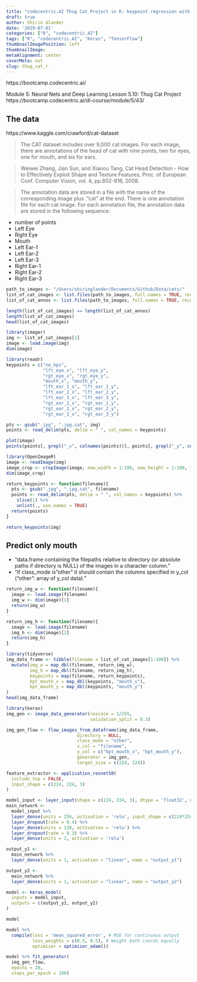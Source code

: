 ```yaml
---
title: "codecentric.AI Thug Cat Project in R: keypoint regression with Keras"
draft: true
author: Shirin Glander
date: '2019-07-01'
categories: ["R", "codecentric.AI"]
tags: ["R", "codecentric.AI", "Keras", "TensorFlow"]
thumbnailImagePosition: left
thumbnailImage: 
metaAlignment: center
coverMeta: out
slug: thug_cat_r
---
```


https://bootcamp.codecentric.ai/

Module 5: Neural Nets and Deep Learning
Lesson 5.10: Thug Cat Project
https://bootcamp.codecentric.ai/dl-course/module/5/43/

## The data

https://www.kaggle.com/crawford/cat-dataset

> The CAT dataset includes over 9,000 cat images. For each image, there are annotations of the head of cat with nine points, two for eyes, one for mouth, and six for ears.

> Weiwei Zhang, Jian Sun, and Xiaoou Tang, Cat Head Detection - How to Effectively Exploit Shape and Texture Features, Proc. of European Conf. Computer Vision, vol. 4, pp.802-816, 2008.

> The annotation data are stored in a file with the name of the corresponding image plus ."cat" at the end. There is one annotation file for each cat image. For each annotation file, the annotation data are stored in the following sequence:

- number of points
- Left Eye
- Right Eye
- Mouth
- Left Ear-1
- Left Ear-2
- Left Ear-3
- Right Ear-1
- Right Ear-2
- Right Ear-3

```r
path_to_images <- "/Users/shiringlander/Documents/Github/Data/cats/"
list_of_cat_images <- list.files(path_to_images, full.names = TRUE, recursive = TRUE, include.dirs = TRUE, pattern = "*.jpg$")
list_of_cat_annos <- list.files(path_to_images, full.names = TRUE, recursive = TRUE, include.dirs = TRUE, pattern = "*.cat$")

length(list_of_cat_images) == length(list_of_cat_annos)
length(list_of_cat_images)
head(list_of_cat_images)
```

```r
library(imager)
img <- list_of_cat_images[1]
image <- load.image(img)
dim(image)

library(readr)
keypoints = c("no_kps", 
              "lft_eye_x", "lft_eye_y", 
              "rgt_eye_x", "rgt_eye_y",
              "mouth_x", "mouth_y",
              "lft_ear_1_x", "lft_ear_1_y",
              "lft_ear_2_x", "lft_ear_2_y",
              "lft_ear_3_x", "lft_ear_3_y", 
              "rgt_ear_1_x", "rgt_ear_1_y", 
              "rgt_ear_2_x", "rgt_ear_2_y",
              "rgt_ear_3_x", "rgt_ear_3_y")

pts <- gsub(".jpg", ".jpg.cat", img)
points <- read_delim(pts, delim = " ", col_names = keypoints)

plot(image)
points(points[, grepl("_x", colnames(points))], points[, grepl("_y", colnames(points))])
```

```r
library(OpenImageR)
image <- readImage(img)
image_crop <- cropImage(image, new_width = 1:100, new_height = 1:100, type = 'user_defined')
dim(image_crop)
```

```r
return_keypoints <- function(filename){
  pts <- gsub(".jpg", ".jpg.cat", filename)
  points <- read_delim(pts, delim = " ", col_names = keypoints) %>%
    slice(1) %>% 
    unlist(., use.names = TRUE)
  return(points)
}
```

```r
return_keypoints(img)
```


## Predict only mouth

- "data.frame containing the filepaths relative to directory (or absolute paths if directory is NULL) of the images in a character column."
- "if class_mode is "other" it should contain the columns specified in y_col ("other": array of y_col data)."

```r
return_img_w <- function(filename){
  image <- load.image(filename)
  img_w <- dim(image)[1]
  return(img_w)
}

return_img_h <- function(filename){
  image <- load.image(filename)
  img_h <- dim(image)[2]
  return(img_h)
}
```

```r
library(tidyverse)
img_data_frame <- tibble(filename = list_of_cat_images[1:100]) %>%
  mutate(img_w = map_dbl(filename, return_img_w),
         img_h = map_dbl(filename, return_img_h),
         keypoints = map(filename, return_keypoints),
         kpt_mouth_x = map_dbl(keypoints, "mouth_x"),
         kpt_mouth_y = map_dbl(keypoints, "mouth_y")
)
head(img_data_frame)
```

```r
library(keras)
img_gen <- image_data_generator(rescale = 1/255, 
                                validation_split = 0.3)
```

```r
img_gen_flow <- flow_images_from_dataframe(img_data_frame, 
                           directory = NULL,
                           class_mode = "other",
                           x_col = "filename", 
                           y_col = c("kpt_mouth_x", "kpt_mouth_y"),
                           generator = img_gen, 
                           target_size = c(224, 224))
```

```r
feature_extractor <- application_resnet50(
  include_top = FALSE,
  input_shape = c(224, 224, 3)
)
```

```r
model_input <- layer_input(shape = c(224, 224, 3), dtype = 'float32', name = 'image_input')
main_network <- 
  model_input %>%
  layer_dense(units = 256, activation = 'relu', input_shape = c(224*224*3)) %>%
  layer_dropout(rate = 0.4) %>% 
  layer_dense(units = 128, activation = 'relu') %>%
  layer_dropout(rate = 0.3) %>%
  layer_dense(units = 2, activation = 'relu')

output_y1 <- 
  main_network %>%
  layer_dense(units = 1, activation = "linear", name = "output_y1")

output_y2 <-
  main_network %>%
  layer_dense(units = 1, activation = "linear", name = "output_y2")

model <- keras_model(
  inputs = model_input,
  outputs = c(output_y1, output_y2)
)

model 
```

```r
model %>%
  compile(loss = 'mean_squared_error', # MSE for continuous output
          loss_weights = c(0.5, 0.5), # Weight both coords equally 
          optimizer = optimizer_adam())
```

```r
model %>% fit_generator(
  img_gen_flow,
  epochs = 20,
  steps_per_epoch = 100)
```







